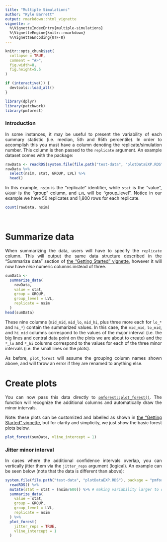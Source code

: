 ```yaml
---
title: "Multiple Simulations"
author: "Kyle Barrett"
output: rmarkdown::html_vignette
vignette: >
  %\VignetteIndexEntry{multiple-simulations}
  %\VignetteEngine{knitr::rmarkdown}
  %\VignetteEncoding{UTF-8}
---
```


```r
knitr::opts_chunk$set(
  collapse = TRUE,
  comment = "#>",
  fig.width=8, 
  fig.height=5.5
)
```

```r
if (interactive()) {
  devtools::load_all()
}
```

```r
library(dplyr)
library(patchwork)
library(pmforest)
```

<style> body {text-align: justify} </style>

### Introduction
In some instances, it may be useful to present the variability of each summary statistic (i.e. median, 5th and 95th percentile). In order to accomplish this you must have a column denoting the replicate/simulation number. This column is then passed to the `replicate` argument. An example dataset comes with the package:

```r
rawData <- readRDS(system.file(file.path("test-data", "plotDataEXP.RDS"), package = "pmforest"))
rawData %>%
  select(nsim, stat, GROUP, LVL) %>%
  head()
```

In this example, `nsim` is the "replicate" identifier, while `stat` is the "value", `GROUP` is the "group" column, and `LVL` will be "group_level". Notice in our example we have 50 replicates and 1,800 rows for each replicate.

```r
count(rawData, nsim)
```

<br>

# Summarize data

When summarizing the data, users will have to specify the `replicate` column. This will output the same data structure described in the "Summarize data" section of [the "Getting Started" vignette](https://metrumresearchgroup.github.io/pmforest/articles/getting-started.html#summarize-data), however it will now have _nine_ numeric columns instead of three.

```r
sumData <- 
  summarize_data(
    rawData, 
    value = stat,
    group = GROUP,
    group_level = LVL,
    replicate = nsim
  )
head(sumData)
```

These nine columns (`mid_mid`, `mid_lo`, `mid_hi`, plus three more each for `lo_*` and `hi_*`) contain the summarized values. In this case, the `mid_mid`, `lo_mid`, and `hi_mid` columns correspond to the values of the major interval (i.e. the big lines and central data point on the plots we are about to create) and the `*_lo` and `*_hi` columns correspond to the values for each of the three minor intervals (i.e. the small lines on the plots).

As before, `plot_forest` will assume the grouping column names shown above, and will throw an error if they are renamed to anything else.

# Create plots

You can now pass this data directly to [`pmforest::plot_forest()`](https://metrumresearchgroup.github.io/pmforest/reference/plot_forest.html). The function will recognize the additional columns and automatically draw the minor intervals.

Note: these plots can be customized and labelled as shown in [the "Getting Started" vignette](https://metrumresearchgroup.github.io/pmforest/articles/getting-started.html#formatting-arguments), but for clarity and simplicity, we just show the basic forest plots below.

```r
plot_forest(sumData, vline_intercept = 1)
```

### Jitter minor interval

In cases where the additional confidence intervals overlap, you can vertically jitter them via the `jitter_reps` argument (logical). An example can be seen below (note that the data is different than above):

```r
system.file(file.path("test-data", "plotDataEXP.RDS"), package = "pmforest") %>%
  readRDS() %>%
  mutate(stat = stat + (nsim/600)) %>% # making variability larger to demonstrate jitter
  summarize_data(
    value = stat,
    group = GROUP,
    group_level = LVL,
    replicate = nsim
  ) %>%
  plot_forest(
    jitter_reps = TRUE,
    vline_intercept = 1
  )
```

